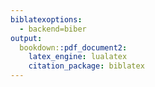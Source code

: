 ```yaml
---
biblatexoptions: 
  - backend=biber
output:
  bookdown::pdf_document2:
    latex_engine: lualatex
    citation_package: biblatex
---
```

